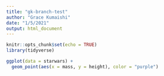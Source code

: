 ```yaml
---
title: "gk-branch-test"
author: "Grace Kumaishi"
date: "1/5/2021"
output: html_document
---
```


```r
knitr::opts_chunk$set(echo = TRUE)
library(tidyverse)
```

```r
ggplot(data = starwars) +
  geom_point(aes(x = mass, y = height), color = "purple")
```

